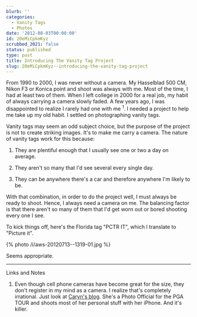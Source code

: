 ```yaml
---
blurb: ''
categories:
  - Vanity Tags
  - Photos
date: '2012-08-03T00:00:00'
id: 20eMiCpkmKyz
scrubbed_2021: false
status: published
type: post
title: Introducing The Vanity Tag Project
slug: 20eMiCpkmKyz--introducing-the-vanity-tag-project
---
```


From 1990 to 2000, I was never without a camera. My Hasselblad 500 CM, Nikon F3 or Konica point and shoot was always with me. Most of the time, I had at least two of them. When I left college in 2000 for a real job, my habit of always carrying a camera slowly faded. A few years ago, I was disappointed to realize I rarely had one with me <sup>1</sup>. I needed a project to help me take up my old habit. I settled on photographing vanity tags. 

Vanity tags may seem an odd subject choice, but the purpose of the project is not to create striking images. It's to make me carry a camera. The nature of vanity tags work for this because:

1. They are plentiful enough that I usually see one or two a day on average.

2. They aren't so many that I'd see several every single day.

3. They can be anywhere there's a car and therefore anywhere I'm likely to be.

With that combination, in order to do the project well, I must always be ready to shoot. Hence, I always need a camera on me. The balancing factor is that there aren't so many of them that I'd get worn out or bored shooting every one I see.

To kick things off, here's the Florida tag "PCTR IT", which I translate to "Picture it".

{% photo /i/aws-20120713--1319-01.jpg %}

Seems appropriate. 

---

Links and Notes

1. Even though cell phone cameras have become great for the size, they don't register in my mind as a camera. I realize that's completely irrational. Just look at [Caryn's blog](http://blog.icaryn.com/). She's a Photo Official for the PGA TOUR and shoots most of her personal stuff with her iPhone. And it's killer.
